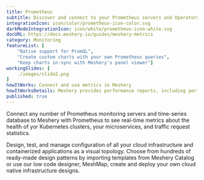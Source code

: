 ```yaml
---
title: Prometheus  
subtitle: Discover and connect to your Prometheus servers and Operators
integrationIcon: icon/color/prometheus-icon-color.svg
darkModeIntegrationIcon: icon/white/prometheus-icon-white.svg
docURL: https://docs.meshery.io/guides/meshery-metrics
category: Monitoring
featureList: [
    "Native support for PromQL",
    "Create custom charts with your own Prometheus queries",
    "Keep charts in-sync with Meshery's panel viewer"]
workingSlides: [
    ./images/slide2.png
]
howItWorks: Connect and use metrics in Meshery
howItWorksDetails: Meshery provides performance reports, including performance test results, node resource metrics etc. so that operators may easily understand the overhead of their service mesh’s control plane and data plane in context of the overhead incurred on nodes running within the cluster. In order to generate performance test reports of service meshes and their workloads, Meshery uses Grafana and/or Prometheus as visualization and metrics systems, respectively. This guide outlines the requirements necessary for Meshery to connect to these systems. The steps may vary depending upon the service mesh and its configuration.
published: true
---
```

<p>
    Connect any number of Prometheus monitoring servers and time-series database to Meshery with Prometheus to see real-time metrics about the health of yor Kubernetes clusters, your microservices, and traffic request statistics.
</p>
<p>
     Design, test, and manage configuration of all your cloud infrastructure and containerized applications as a visual topology. Choose from hundreds of ready-made design patterns by importing templates from Meshery Catalog or use our low code designer, MeshMap, create and deploy your own cloud native infrastructure designs.
</p>